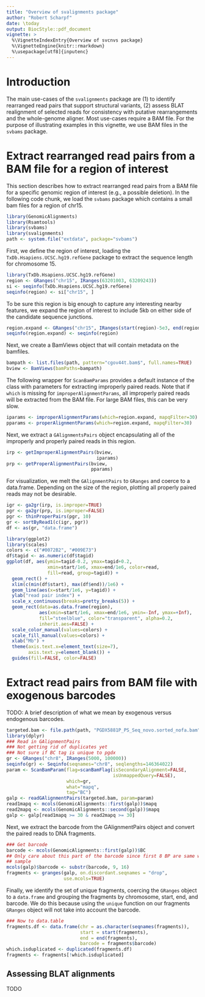 ```yaml
---
title: "Overview of svalignments package"
author: "Robert Scharpf"
date: \today
output: BiocStyle::pdf_document
vignette: >
  %\VignetteIndexEntry{Overview of svcnvs package}
  %\VignetteEngine{knitr::rmarkdown}
  %\usepackage[utf8]{inputenc}
---
```


# Introduction

The main use-cases of the `svalignments` package are (1) to identify rearranged
read pairs that support structural variants, (2) assess BLAT realignment of
selected reads for consistency with putative rearrangements and the whole-genome
aligner. Most use-cases require a BAM file. For the purpose of illustrating
examples in this vignette, we use BAM files in the `svbams` package.

# Extract rearranged read pairs from a BAM file for a region of interest

This section describes how to extract rearranged read pairs from a BAM file for
a specific genomic region of interest (e.g., a possible deletion). In the
following code chunk, we load the `svbams` package which contains a small
bam files for a region of chr15.

```r
library(GenomicAlignments)
library(Rsamtools)
library(svbams)
library(svalignments)
path <- system.file("extdata", package="svbams")
```

First, we define the region of interest, loading the
`TxDb.Hsapiens.UCSC.hg19.refGene` package to extract the sequence length for
chromosome 15.

```r
library(TxDb.Hsapiens.UCSC.hg19.refGene)
region <- GRanges("chr15", IRanges(63201003, 63209243))
si <- seqinfo(TxDb.Hsapiens.UCSC.hg19.refGene)
seqinfo(region) <- si["chr15", ]
```

To be sure this region is big enough to capture any interesting nearby features,
we expand the region of interest to include 5kb on either side of the candidate
sequence junctions.

```r
region.expand <- GRanges("chr15", IRanges(start(region)-5e3, end(region)+5e3))
seqinfo(region.expand) <- seqinfo(region)
```

Next, we create a BamViews object that will contain metadata on the bamfiles.

```r
bampath <- list.files(path, pattern="cgov44t.bam$", full.names=TRUE)
bview <- BamViews(bamPaths=bampath)
```

The following wrapper for `ScanBamParams` provides a default instance of the
class with parameters for extracting improperly paired reads. Note that if
`which` is missing for `improperAlignmentParams`, all improperly paired reads
will be extracted from the BAM file. For large BAM files, this can be very slow.

```r
iparams <- improperAlignmentParams(which=region.expand, mapqFilter=30)
pparams <- properAlignmentParams(which=region.expand, mapqFilter=30)
```

Next, we extract a `GAlignmentsPairs` object encapsulating all of the improperly
and properly paired reads in this region.

```r
irp <- getImproperAlignmentPairs(bview,
                                 iparams)
prp <- getProperAlignmentPairs(bview,
                               pparams)
```

For visualization, we melt the `GAlignmentPairs` to `GRanges` and coerce to a
data.frame. Depending on the size of the region, plotting all properly paired
reads may not be desirable.

```r
igr <- ga2gr(irp, is.improper=TRUE)
pgr <- ga2gr(prp, is.improper=FALSE)
pgr <- thinProperPairs(pgr, 10)
gr <- sortByRead1(c(igr, pgr))
df <- as(gr, "data.frame")
```

```r
library(ggplot2)
library(scales)
colors <- c("#0072B2", "#009E73")
df$tagid <- as.numeric(df$tagid)
ggplot(df, aes(ymin=tagid-0.2, ymax=tagid+0.2,
               xmin=start/1e6, xmax=end/1e6, color=read,
               fill=read, group=tagid)) +
  geom_rect() +
  xlim(c(min(df$start), max(df$end))/1e6) +
  geom_line(aes(x=start/1e6, y=tagid)) +
  ylab("read pair index") +
  scale_x_continuous(breaks=pretty_breaks(5)) +
  geom_rect(data=as.data.frame(region),
            aes(xmin=start/1e6, xmax=end/1e6, ymin=-Inf, ymax=+Inf),
            fill="steelblue", color="transparent", alpha=0.2,
            inherit.aes=FALSE) +
  scale_color_manual(values=colors) +
  scale_fill_manual(values=colors) +
  xlab("Mb") +
  theme(axis.text.x=element_text(size=7),
        axis.text.y=element_blank()) +
  guides(fill=FALSE, color=FALSE)
```

# Extract read pairs from BAM file with exogenous barcodes

TODO: A brief description of what we mean by exogenous versus endogenous
barcodes.

```r
targeted.bam <- file.path(path, "PGDX5881P_PS_Seq_novo.sorted_nofa.bam")
library(dplyr)
### Read in GAlignmentPairs
### Not getting rid of duplicates yet
### Not sure if BC tag is unique to pgdx
gr <- GRanges("chr8", IRanges(5000, 100000))
seqinfo(gr) <- Seqinfo(seqnames="chr8", seqlengths=146364022)
param <- ScanBamParam(flag=scanBamFlag(isSecondaryAlignment=FALSE,
                                       isUnmappedQuery=FALSE),
                      which=gr,
                      what="mapq",
                      tag="BC")
galp <- readGAlignmentPairs(targeted.bam, param=param)
read1mapq <- mcols(GenomicAlignments::first(galp))$mapq
read2mapq <- mcols(GenomicAlignments::second(galp))$mapq
galp <- galp[read1mapq >= 30 & read2mapq >= 30]
```

Next, we extract the barcode from the GAlignmentPairs object and convert the
paired reads to DNA fragments.

```r
### Get barcode
barcode <- mcols(GenomicAlignments::first(galp))$BC
## Only care about this part of the barcode since first 8 BP are same within a
## sample
mcols(galp)$barcode <- substr(barcode, 9, 16)
fragments <- granges(galp, on.discordant.seqnames = "drop",
                     use.mcols=TRUE)
```

Finally, we identify the set of unique fragments, coercing the `GRanges` object
to a `data.frame` and grouping the fragments by chromosome, start, end, and
barcode. We do this because using the `unique` function on our fragments `GRanges` object will not take into account the barcode.

```r
### Now to data.table
fragments.df <- data.frame(chr = as.character(seqnames(fragments)),
                           start = start(fragments),
                           end = end(fragments),
                           barcode = fragments$barcode)
which.isduplicated <- duplicated(fragments.df)
fragments <- fragments[!which.isduplicated]
```

## Assessing BLAT alignments

TODO

